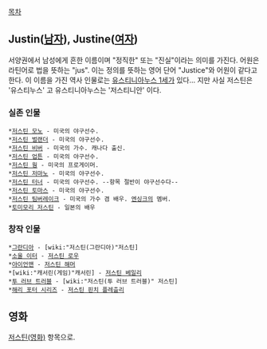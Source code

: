 [[목차]]

== Justin([[남자]]), Justine([[여자]]) ==
서양권에서 남성에게 흔한 이름이며 "정직한" 또는 "진실"이라는 의미를 가진다. 어원은 라틴어로 법을 뜻하는 "jus". 이는 정의를 뜻하는 영어 단어 "Justice"와 어원이 같다고 한다.
이 이름을 가진 역사 인물로는 [[유스티니아누스 1세]]가 있다... 지만 사실 저스틴은 '유스티누스' 고 유스티니아누스는 '저스티니안' 이다.

=== 실존 인물 ===
 *[[저스틴 모노]] - 미국의 야구선수. 
 *[[저스틴 벌랜더]] - 미국의 야구선수.
 *[[저스틴 비버]] - 미국의 가수. 캐나다 출신.
 *[[저스틴 업튼]] - 미국의 야구선수.
 *[[저스틴 웡]] - 미국의 프로게이머.
 *[[저스틴 저마노]] - 미국의 야구선수.
 *[[저스틴 터너]] - 미국의 야구선수. --항목 절반이 야구선수다--
 *[[저스틴 토마스]] - 미국의 야구선수.
 *[[저스틴 팀버레이크]] - 미국의 가수 겸 배우. [[엔싱크]]의 멤버.
 *[[토미모리 저스틴]] - 일본의 배우

=== 창작 인물 ===
 *[[그란디아]] - [wiki:"저스틴(그란디아)"저스틴]
 *[[소울 이터]] - [[저스틴 로우]]
 *[[아이언맨]] - [[저스틴 해머]]
 *[wiki:"캐서린(게임)"캐서린] - [[저스틴 베일리]]
 *[[투 러브 트러블]] - [wiki:"저스틴(투 러브 트러블)" 저스틴]
 *[[해리 포터 시리즈]] - [[저스틴 핀치 플레츨리]]

== 영화 ==
[[저스틴(영화)]] 항목으로.
